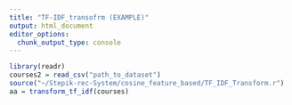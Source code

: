 ```yaml
---
title: "TF-IDF_transofrm (EXAMPLE)"
output: html_document
editor_options: 
  chunk_output_type: console
---
```



```r
library(readr)
courses2 = read_csv("path_to_dataset")
source("~/Stepik-rec-System/cosine_feature_based/TF_IDF_Transform.r")
aa = transform_tf_idf(courses)
```


